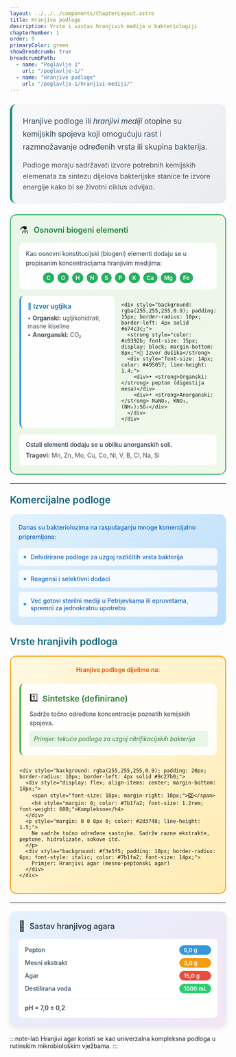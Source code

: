 ```yaml
---
layout: ../../../components/ChapterLayout.astro
title: Hranjive podloge
description: Vrste i sastav hranjivih medija u bakteriologiji
chapterNumber: 1
order: 9
primaryColor: green
showBreadcrumb: true
breadcrumbPath:
  - name: "Poglavlje 1"
    url: "/poglavlje-1/"
  - name: "Hranjive podloge"
    url: "/poglavlje-1/hranjivi-mediji/"
---
```



<div style="background: linear-gradient(135deg, #f8f9fa 0%, #e9ecef 100%); border-radius: 15px; padding: 25px; margin: 25px 0; border-left: 5px solid #138d75;">
  <p style="font-size: 1.1rem; line-height: 1.7; margin: 0 0 15px 0; color: #2c3e50;">
    Hranjive podloge ili <em>hranjivi mediji</em> otopine su kemijskih spojeva koji omogućuju rast i razmnožavanje određenih vrsta ili skupina bakterija.
  </p>
  <p style="font-size: 1rem; line-height: 1.6; margin: 0; color: #495057;">
    Podloge moraju sadržavati izvore potrebnih kemijskih elemenata za sintezu dijelova bakterijske stanice te izvore energije kako bi se životni ciklus odvijao.
  </p>
</div>

<div style="background: linear-gradient(135deg, #e8f5e8 0%, #f1f8e9 100%); border-radius: 15px; padding: 20px; margin: 20px 0; border: 2px solid #27ae60;">
  <div style="display: flex; align-items: center; margin-bottom: 15px;">
    <span style="font-size: 24px; margin-right: 12px;">⚗️</span>
    <h4 style="margin: 0; color: #1e7e34; font-weight: 600; font-size: 18px;">Osnovni biogeni elementi</h4>
  </div>
  <div style="background: rgba(255,255,255,0.9); padding: 15px; border-radius: 10px; margin-bottom: 15px;">
    <p style="margin: 0 0 10px 0; color: #2d3748; line-height: 1.6; font-size: 14px;">
      Kao osnovni konstitucijski (biogeni) elementi dodaju se u propisanim koncentracijama hranjivim medijima:
    </p>
    <div style="display: flex; flex-wrap: wrap; gap: 8px; justify-content: center;">
      <span style="background: #27ae60; color: white; padding: 4px 8px; border-radius: 12px; font-size: 13px; font-weight: 600;">C</span>
      <span style="background: #27ae60; color: white; padding: 4px 8px; border-radius: 12px; font-size: 13px; font-weight: 600;">O</span>
      <span style="background: #27ae60; color: white; padding: 4px 8px; border-radius: 12px; font-size: 13px; font-weight: 600;">H</span>
      <span style="background: #27ae60; color: white; padding: 4px 8px; border-radius: 12px; font-size: 13px; font-weight: 600;">N</span>
      <span style="background: #27ae60; color: white; padding: 4px 8px; border-radius: 12px; font-size: 13px; font-weight: 600;">S</span>
      <span style="background: #27ae60; color: white; padding: 4px 8px; border-radius: 12px; font-size: 13px; font-weight: 600;">P</span>
      <span style="background: #27ae60; color: white; padding: 4px 8px; border-radius: 12px; font-size: 13px; font-weight: 600;">K</span>
      <span style="background: #27ae60; color: white; padding: 4px 8px; border-radius: 12px; font-size: 13px; font-weight: 600;">Ca</span>
      <span style="background: #27ae60; color: white; padding: 4px 8px; border-radius: 12px; font-size: 13px; font-weight: 600;">Mg</span>
      <span style="background: #27ae60; color: white; padding: 4px 8px; border-radius: 12px; font-size: 13px; font-weight: 600;">Fe</span>
    </div>
  </div>
  
  <div style="display: grid; grid-template-columns: 1fr 1fr; gap: 15px; margin-bottom: 15px;">
    <div style="background: rgba(255,255,255,0.9); padding: 15px; border-radius: 10px; border-left: 4px solid #3498db;">
      <strong style="color: #2980b9; font-size: 15px; display: block; margin-bottom: 8px;">🔵 Izvor ugljika</strong>
      <div style="font-size: 14px; color: #495057; line-height: 1.4;">
        <div>• <strong>Organski:</strong> ugljikohidrati, masne kiseline</div>
        <div>• <strong>Anorganski:</strong> CO₂</div>
      </div>
    </div>
    
    <div style="background: rgba(255,255,255,0.9); padding: 15px; border-radius: 10px; border-left: 4px solid #e74c3c;">
      <strong style="color: #c0392b; font-size: 15px; display: block; margin-bottom: 8px;">🔴 Izvor dušika</strong>
      <div style="font-size: 14px; color: #495057; line-height: 1.4;">
        <div>• <strong>Organski:</strong> pepton (digestija mesa)</div>
        <div>• <strong>Anorganski:</strong> NaNO₃, KNO₃, (NH₄)₂SO₄</div>
      </div>
    </div>
  </div>
  
  <div style="background: rgba(255,255,255,0.9); padding: 15px; border-radius: 10px;">
    <p style="margin: 0 0 8px 0; color: #2d3748; font-weight: 500; font-size: 14px;">Ostali elementi dodaju se u obliku anorganskih soli.</p>
    <div style="font-size: 14px; color: #495057;">
      <strong>Tragovi:</strong> Mn, Zn, Mo, Cu, Co, Ni, V, B, Cl, Na, Si
    </div>
  </div>
</div>

---

<h3 style="color: #096279; font-size: 1.4rem; font-weight: 600; margin: 1.5rem 0 1rem 0;">Komercijalne podloge</h3>

<div style="background: linear-gradient(135deg, #e3f2fd 0%, #bbdefb 100%); border-radius: 15px; padding: 20px; margin: 20px 0;">
  <p style="margin: 0 0 15px 0; color: #1565c0; line-height: 1.6; font-weight: 500;">
    Danas su bakteriolozima na raspolaganju mnoge komercijalno pripremljene:
  </p>
  <div style="display: grid; gap: 10px;">
    <div style="display: flex; align-items: center; background: rgba(255,255,255,0.8); padding: 12px; border-radius: 8px;">
      <span style="width: 6px; height: 6px; background: #2196f3; border-radius: 50%; margin-right: 10px; flex-shrink: 0;"></span>
      <span style="color: #1565c0; font-weight: 500;">Dehidrirane podloge za uzgoj različitih vrsta bakterija</span>
    </div>
    <div style="display: flex; align-items: center; background: rgba(255,255,255,0.8); padding: 12px; border-radius: 8px;">
      <span style="width: 6px; height: 6px; background: #2196f3; border-radius: 50%; margin-right: 10px; flex-shrink: 0;"></span>
      <span style="color: #1565c0; font-weight: 500;">Reagensi i selektivni dodaci</span>
    </div>
    <div style="display: flex; align-items: center; background: rgba(255,255,255,0.8); padding: 12px; border-radius: 8px;">
      <span style="width: 6px; height: 6px; background: #2196f3; border-radius: 50%; margin-right: 10px; flex-shrink: 0;"></span>
      <span style="color: #1565c0; font-weight: 500;">Već gotovi sterilni mediji u Petrijevkama ili epruvetama, spremni za jednokratnu upotrebu</span>
    </div>
  </div>
</div>

<h3 style="color: #096279; font-size: 1.4rem; font-weight: 600; margin: 1.5rem 0 1rem 0;">Vrste hranjivih podloga</h3>

<div style="background: linear-gradient(135deg, #fff8e1 0%, #ffecb3 100%); border-radius: 15px; padding: 20px; margin: 20px 0; border: 2px solid #ff9800;">
  <p style="margin: 0 0 20px 0; color: #e65100; line-height: 1.6; font-weight: 600; text-align: center;">
    Hranjive podloge dijelimo na:
  </p>
  
  <div style="display: grid; gap: 15px;">
    <div style="background: rgba(255,255,255,0.9); padding: 20px; border-radius: 10px; border-left: 4px solid #4caf50;">
      <div style="display: flex; align-items: center; margin-bottom: 10px;">
        <span style="font-size: 18px; margin-right: 10px;">1️⃣</span>
        <h4 style="margin: 0; color: #2e7d32; font-size: 1.2rem; font-weight: 600;">Sintetske (definirane)</h4>
      </div>
      <p style="margin: 0 0 8px 0; color: #2d3748; line-height: 1.5;">
        Sadrže točno određene koncentracije poznatih kemijskih spojeva.
      </p>
      <div style="background: #e8f5e8; padding: 10px; border-radius: 6px; font-style: italic; color: #2e7d32; font-size: 14px;">
        Primjer: tekuća podloga za uzgoj nitrifikacijskih bakterija
      </div>
    </div>
    
    <div style="background: rgba(255,255,255,0.9); padding: 20px; border-radius: 10px; border-left: 4px solid #9c27b0;">
      <div style="display: flex; align-items: center; margin-bottom: 10px;">
        <span style="font-size: 18px; margin-right: 10px;">2️⃣</span>
        <h4 style="margin: 0; color: #7b1fa2; font-size: 1.2rem; font-weight: 600;">Kompleksne</h4>
      </div>
      <p style="margin: 0 0 8px 0; color: #2d3748; line-height: 1.5;">
        Ne sadrže točno određene sastojke. Sadrže razne ekstrakte, peptone, hidrolizate, sokove itd.
      </p>
      <div style="background: #f3e5f5; padding: 10px; border-radius: 6px; font-style: italic; color: #7b1fa2; font-size: 14px;">
        Primjer: Hranjivi agar (mesno-peptonski agar)
      </div>
    </div>
  </div>
</div>

---

<div style="max-width: 520px; background: linear-gradient(135deg, #e3f2fd 0%, #f3e5f5 100%); border-radius: 15px; padding: 20px; box-shadow: 0 4px 12px rgba(0,0,0,0.1); margin: 20px auto;">
  <div style="display: flex; align-items: center; margin-bottom: 15px;">
    <span style="font-size: 24px; margin-right: 10px;">🧫</span>
    <h3 style="margin: 0; color: #2c3e50; font-weight: 600; font-size: 18px;">Sastav hranjivog agara</h3>
  </div>
  <div style="background: white; border-radius: 10px; padding: 15px;">
    <div style="display: grid; grid-template-columns: minmax(0, 1fr) auto; gap: 8px 15px; align-items: center;">
      <span style="font-weight: 500; color: #34495e; font-size: 14px;">Pepton</span>
      <span style="background: #3498db; color: white; padding: 3px 10px; border-radius: 15px; font-size: 13px; font-weight: 600;">5,0 g</span>
      <span style="font-weight: 500; color: #34495e; font-size: 14px;">Mesni ekstrakt</span>
      <span style="background: #f39c12; color: white; padding: 3px 10px; border-radius: 15px; font-size: 13px; font-weight: 600;">3,0 g</span>
      <span style="font-weight: 500; color: #34495e; font-size: 14px;">Agar</span>
      <span style="background: #e74c3c; color: white; padding: 3px 10px; border-radius: 15px; font-size: 13px; font-weight: 600;">15,0 g</span>
      <span style="font-weight: 500; color: #34495e; font-size: 14px;">Destilirana voda</span>
      <span style="background: #2ecc71; color: white; padding: 3px 10px; border-radius: 15px; font-size: 13px; font-weight: 600;">1000 mL</span>
    </div>
    <div style="margin-top: 12px; padding-top: 12px; border-top: 1px solid #ecf0f1;">
      <span style="font-weight: 600; color: #2c3e50; font-size: 14px;">pH = 7,0 ± 0,2</span>
    </div>
  </div>
</div>

:::note-lab
Hranjivi agar koristi se kao univerzalna kompleksna podloga u rutinskim mikrobiološkim vježbama.
:::
